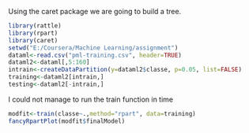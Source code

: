 Using the caret package we are going to build a tree.
```r
library(rattle)
library(rpart)
library(caret)
setwd("E:/Coursera/Machine Learning/assignment")
dataml<-read.csv("pml-training.csv", header=TRUE)
dataml2<-dataml[,5:160]
intrain<-createDataPartition(y=dataml2$classe, p=0.05, list=FALSE)
training<-dataml2[intrain,]
testing<-dataml2[-intrain,]
```
I could not manage to run the train function in time
```r
modfit<-train(classe~.,method="rpart", data=training)
fancyRpartPlot(modfit$finalModel)
```